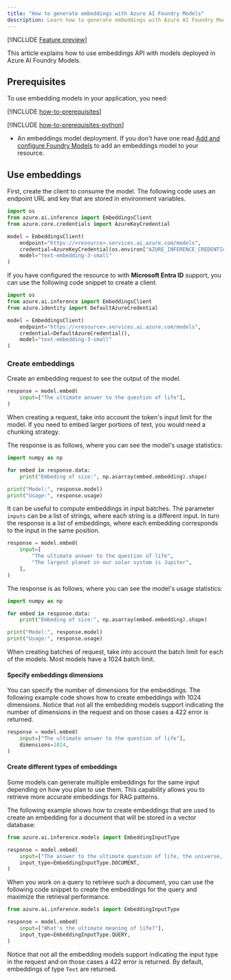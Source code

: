 ```yaml
---
title: "How to generate embeddings with Azure AI Foundry Models"
description: Learn how to generate embeddings with Azure AI Foundry Models
---
```


[!INCLUDE [Feature preview](~/reusable-content/ce-skilling/azure/includes/ai-studio/includes/feature-preview)]

This article explains how to use embeddings API with models deployed in Azure AI Foundry Models.

## Prerequisites

To use embedding models in your application, you need:

[!INCLUDE [how-to-prerequisites](../how-to-prerequisites)]

[!INCLUDE [how-to-prerequisites-python](../how-to-prerequisites-python)]

* An embeddings model deployment. If you don't have one read [Add and configure Foundry Models](../../how-to/create-model-deployments) to add an embeddings model to your resource.


## Use embeddings

First, create the client to consume the model. The following code uses an endpoint URL and key that are stored in environment variables.


```python
import os
from azure.ai.inference import EmbeddingsClient
from azure.core.credentials import AzureKeyCredential

model = EmbeddingsClient(
    endpoint="https://<resource>.services.ai.azure.com/models",
    credential=AzureKeyCredential(os.environ["AZURE_INFERENCE_CREDENTIAL"]),
    model="text-embedding-3-small"
)
```

If you have configured the resource to with **Microsoft Entra ID** support, you can use the following code snippet to create a client.


```python
import os
from azure.ai.inference import EmbeddingsClient
from azure.identity import DefaultAzureCredential

model = EmbeddingsClient(
    endpoint="https://<resource>.services.ai.azure.com/models",
    credential=DefaultAzureCredential(),
    model="text-embedding-3-small"
)
```

### Create embeddings

Create an embedding request to see the output of the model.

```python
response = model.embed(
    input=["The ultimate answer to the question of life"],
)
```

<Tip>
When creating a request, take into account the token's input limit for the model. If you need to embed larger portions of text, you would need a chunking strategy.
</Tip>

The response is as follows, where you can see the model's usage statistics:


```python
import numpy as np

for embed in response.data:
    print("Embeding of size:", np.asarray(embed.embedding).shape)

print("Model:", response.model)
print("Usage:", response.usage)
```

It can be useful to compute embeddings in input batches. The parameter `inputs` can be a list of strings, where each string is a different input. In turn the response is a list of embeddings, where each embedding corresponds to the input in the same position.


```python
response = model.embed(
    input=[
        "The ultimate answer to the question of life", 
        "The largest planet in our solar system is Jupiter",
    ],
)
```

The response is as follows, where you can see the model's usage statistics:


```python
import numpy as np

for embed in response.data:
    print("Embeding of size:", np.asarray(embed.embedding).shape)

print("Model:", response.model)
print("Usage:", response.usage)
```

<Tip>
When creating batches of request, take into account the batch limit for each of the models. Most models have a 1024 batch limit.
</Tip>

#### Specify embeddings dimensions

You can specify the number of dimensions for the embeddings. The following example code shows how to create embeddings with 1024 dimensions. Notice that not all the embedding models support indicating the number of dimensions in the request and on those cases a 422 error is returned.


```python
response = model.embed(
    input=["The ultimate answer to the question of life"],
    dimensions=1024,
)
```

#### Create different types of embeddings

Some models can generate multiple embeddings for the same input depending on how you plan to use them. This capability allows you to retrieve more accurate embeddings for RAG patterns. 

The following example shows how to create embeddings that are used to create an embedding for a document that will be stored in a vector database:


```python
from azure.ai.inference.models import EmbeddingInputType

response = model.embed(
    input=["The answer to the ultimate question of life, the universe, and everything is 42"],
    input_type=EmbeddingInputType.DOCUMENT,
)
```

When you work on a query to retrieve such a document, you can use the following code snippet to create the embeddings for the query and maximize the retrieval performance.


```python
from azure.ai.inference.models import EmbeddingInputType

response = model.embed(
    input=["What's the ultimate meaning of life?"],
    input_type=EmbeddingInputType.QUERY,
)
```

Notice that not all the embedding models support indicating the input type in the request and on those cases a 422 error is returned. By default, embeddings of type `Text` are returned.
